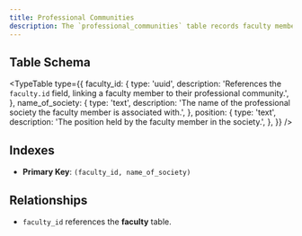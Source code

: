 ```yaml
---
title: Professional Communities
description: The `professional_communities` table records faculty members' involvement in various professional societies.
---
```



## Table Schema

<TypeTable
  type={{
    faculty_id: {
      type: 'uuid',
      description:
        'References the `faculty.id` field, linking a faculty member to their professional community.',
    },
    name_of_society: {
      type: 'text',
      description:
        'The name of the professional society the faculty member is associated with.',
    },
    position: {
      type: 'text',
      description: 'The position held by the faculty member in the society.',
    },
  }}
/>

## Indexes

- **Primary Key**: `(faculty_id, name_of_society)`

## Relationships

- `faculty_id` references the **faculty** table.

<Cards>
  <Card title="Go to Faculty Table" href="./faculty" />
</Cards>

